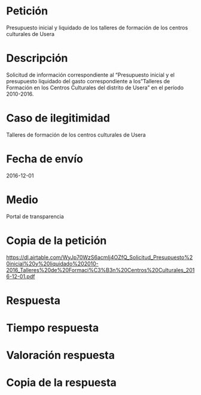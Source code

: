 Petición
========

Presupuesto inicial y liquidado de los talleres de formación de los
centros culturales de Usera

Descripción
===========

Solicitud de información correspondiente al "Presupuesto inicial y el
presupuesto liquidado del gasto correspondiente a los "Talleres de
Formación en los Centros Culturales del distrito de Usera" en el período
2010-2016.

Caso de ilegitimidad
====================

Talleres de formación de los centros culturales de Usera

Fecha de envío
==============

2016-12-01

Medio
=====

Portal de transparencia

Copia de la petición
====================

<https://dl.airtable.com/WyJp70WzS6acmIj4OZfQ_Solicitud_Presupuesto%20inicial%20y%20liquidado%202010-2016_Talleres%20de%20Formaci%C3%B3n%20Centros%20Culturales_2016-12-01.pdf>

Respuesta
=========

Tiempo respuesta
================

Valoración respuesta
====================

Copia de la respuesta
=====================
